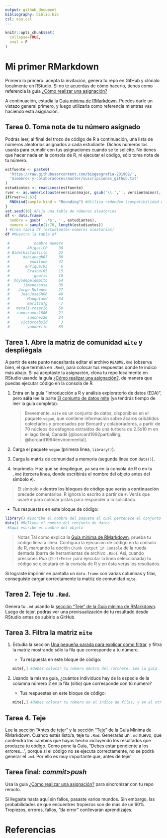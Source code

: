 ```yaml
---
output: github_document
bibliography: biblio.bib
csl: apa.csl
---
```


```r
knitr::opts_chunk$set(
  collapse=TRUE,
  eval = F
)
```


<!-- Este .md fue generado a partir del .Rmd homónimo. Edítese el .Rmd -->

# Mi primer RMarkdown

Primero lo primero: acepta la invitación, genera tu repo en GitHub y clónalo localmente en RStudio. Si no te acuerdas de cómo hacerlo, tienes como referencia la guía [¿Cómo realizar una asignación?](https://github.com/biogeografia-201902/material-de-apoyo/blob/master/ref/como-hacer-una-asignacion.md)

A continuación, estudia la [Guía mínima de RMarkdown](https://github.com/biogeografia-201902/material-de-apoyo/blob/master/ref/guia-minima-de-rmarkdown.md). Puedes darle un vistazo general primero, y luego utilizarla como referencia mientras vas haciendo esta asignación.


## Tarea 0. Toma nota de tu número asignado

Podrás leer, al final del trozo de código de R a continuación, una lista de números aleatorios asignados a cada estudiante. Dichos números los usarás para cumplir con tus asignaciones cuando se te solicite. No tienes que hacer nada en la consola de R, ni ejecutar el código, sólo toma nota de tu número.


```r
estfuente <- paste0(
  'https://raw.githubusercontent.com/biogeografia-201902/',
  'miembros-y-colaboradores/master/suscripciones_github.txt'
)
estudiantes <- readLines(estfuente)
rver <- as.numeric(paste(version$major, gsub('\\.','', version$minor), sep = '.'))
if(rver>=3.6){
  RNGkind(sample.kind = "Rounding") #Utiliza redondeo (compatibilidad entre versiones de R)
}
set.seed(10) #Fija una tabla de números aleatorios
df <- data.frame(
  nombre = gsub(' .*$', '', estudiantes),
  numero = sample(1:70, length(estudiantes))
) #Crea tabla df (estudiantes-números aleatorios)
df #Muestra la tabla df
```


```r
 #           nombre numero
 #        AbigailCP     36
 # BidelkisCastillo     22
 #      dahianagb07     30
 #         emdilone     47
 #       enrique193      6
 #        Erasbel05     15
 #           geofis     18
 #  hoyodepelempito     64
 #      jimenezsosa     39
 #    Jorge-Mutonen     27
 #     JuanJoseGH06     40
 #        Mangoland     34
 #        maritzafg      7
 #   merali-rosario     59
 #   ramosramos1886     21
 #        sanchez26     24
 #     victorcabsid      3
 #        yanderlin     65
```


## Tarea 1. Abre la matriz de comunidad `mite` y despliégala

A partir de este punto necesitarás editar el archivo `README.Rmd` (observa bien, el que termina en `.Rmd`), para colocar tus respuestas donde te indico más abajo. Si ya aceptaste la asignación, clona tu repo localmente en RStudio usando la guía [¿Cómo realizar una asignación?](https://github.com/biogeografia-201902/material-de-apoyo/blob/master/ref/como-hacer-una-asignacion.md), de manera que puedas ejecutar código en la consola de R.

1. Entra en la guía "Introducción a R y análisis exploratorio de datos (EDA)", pero **sólo** lee la parte [El conjunto de datos mite](https://github.com/biogeografia-201902/material-de-apoyo/blob/master/ref/introduccion-a-r.md#el-conjunto-de-datos-mite) (ya tendrás tiempo de leer la guía completa).

    >Brevemente. `mite` es un conjunto de datos, disponibles en el paquete `vegan`, que contiene información sobre ácaros oribátidos colectados y procesados por Borcard y colaboradores, a partir de 70 núcleos de esfagnos extraídos de una turbera de 2.5x10&nbsp;m en el lago Geai, Canadá [@borcard1992partialling; @borcard1994environmental].

2. Carga el paquete `vegan` (primera línea, `library()`).

3. Carga la matriz de comunidad a memoria (segunda línea con `data()`).

4. Imprímela. Haz que se despliegue, ya sea en la consola de R o en tu `.Rmd` (tercera línea, donde escribirás el nombre del objeto antes del símbolo `#`).

>El símbolo `#` **dentro los bloques de código que verás a continuación** precede comentarios. R ignora lo escrito a partir de `#`. Verás que usaré `#` para colocar pistas para responder a lo solicitado.

* Tus respuestas en este bloque de código:
```r
library() #Escribe el nombre del paquete al cual pertenece el conjunto de datos
data() #Rellena el nombre del conjunto de datos
 #Aquí escribe el nombre del objeto
```

>Notas
>Tal como explica la [Guía mínima de RMarkdown](https://github.com/biogeografia-201902/material-de-apoyo/blob/master/ref/guia-minima-de-rmarkdown.md), prueba tu código línea a línea.
>Configura la ejecución de código en la consola de R, marcando la opción `Chunk Output in Console` de la rueda dentada (barra de herramientas de archivo `.Rmd`). Así, cuando presiones *Run* (`Ctrl+Enter` para ejecutar la línea seleccionada) tu código se ejecutará en la consola de R y en ésta verás los resultados.

Si lograste imprimir en pantalla un `data.frame` con varias columnas y filas, conseguiste cargar correctamente la matriz de comunidad `mite`.

## Tarea 2. Teje tu `.Rmd`.

Genera tu `.md` usando la [sección "Teje" de la Guía mínima de RMarkdown](https://github.com/biogeografia-201902/material-de-apoyo/blob/master/ref/guia-minima-de-rmarkdown.md#teje). Luego de tejer, podrás ver una previsualización de tu resultado desde RStudio antes de subirlo a GitHub.

## Tarea 3. Filtra la matriz `mite`

1. Estudia la sección [Una pequeña parada para explicar cómo filtrar](https://github.com/biogeografia-201902/material-de-apoyo/blob/master/ref/introduccion-a-r.md#una-pequeña-parada-para-explicar-cómo-filtrar), y filtra la matriz mostrando sólo la fila que corresponde a tu número.

    * Tu respuesta en este bloque de código:
    ```r
    mite[,] #Debes colocar tu número dentro del corchete. Lee la guía
    ```

2. Usando la misma guía, ¿cuántos individuos hay de la especie de la columna número 2 en la fila (sitio) que corresponde con tú número?

    * Tus respuestas en este bloque de código:
    ```r
    mite[,] #Debes colocar tu número en el índice de filas, y en el otro el de la columna. Lee la guía
    ```

## Tarea 4. Teje

Lee la [sección "Antes de tejer"](https://github.com/biogeografia-201902/material-de-apoyo/blob/master/ref/guia-minima-de-rmarkdown.md#antes-de-tejer) y la [sección "Teje"](https://github.com/biogeografia-201902/material-de-apoyo/blob/master/ref/guia-minima-de-rmarkdown.md#teje) de la Guía Mínima de RMarkdown. Cuando estés listo/a, teje tu `.Rmd`. Generarás un `.md` nuevo, que contendrá los cambios que hayas hecho incluyendo los resultados que produzca tu código. Como pone la Guía, "Debes estar pendiente a los errores...", porque si el código no se ejecuta correctamente, no se podrá generar el `.md`. Por ello es muy importante que, antes de tejer

## Tarea final: *commit*>*push*

Usa la guía [¿Cómo realizar una asignación?](https://github.com/biogeografia-201902/material-de-apoyo/blob/master/ref/como-hacer-una-asignacion.md) para sincronizar con tu repo remoto.

Si llegaste hasta aquí sin fallos, pasaste varios mundos. Sin embargo, las probabilidades de que encuentres tropiezos son de más de un 60%. Tropiezos, errores, fallos, "da error" conllevarán aprendizajes.


# Referencias